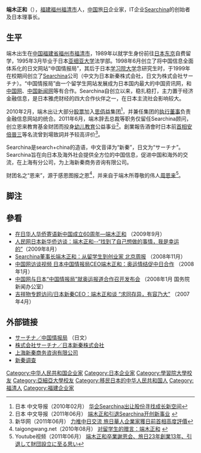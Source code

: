 '''端木正和'''（{{bd|1971年|12月9日|catIdx=端木}}），[[福建|福建]][[福州|福州]][[福清市|福清市]]人，[[中国|中国]]旅[[日本|日]]企业家，IT企业[[Searchina|Searchina]]的创始者及日本{{tsl|ja|恩来教育基金|恩来教育基金}}理事长。
==生平==
端木出生在[[中国|中国]][[福建省|福建省]][[福州市|福州市]][[福清市|福清市]]，1989年以就学生身份前往[[日本|日本]][[东京|东京]]自费留学，1995年3月毕业于日本[[亚细亚大学|亚细亚大学]]法学部。1998年6月创立了将中国信息全面体系化的日文网站“中国情报局”，其后于日本[[学习院大学|学习院大学]]念研究生时，于1999年在校期间创立了[[Searchina|Searchina]]公司（中文为日本新秦株式会社，日文为株式会社サーチナ）。“中国情报局”由一个留学生网站发展成为日本国内最大的中国资讯网，和[[中国网|中国网]]、[[中国新闻网|中国新闻网]]等有合作。Searchina自创立以来，稳扎稳打，主力置于经济金融信息，是日本雅虎财经的四大合作伙伴之一，在日本主流社会影响较大。

2010年2月，端木出让大部分[[股票|股票]]加入[[思佰益|思佰益]]集团<ref>日本 中文导报（2010年02月） [http://www.chubun.com/modules/article/view.article.php/119010/c0 华企Searchina出让股份寻找成长新空间]</ref>，并兼任集团的[[执行董事|执行董事]]负责金融信息网站的统合。2011年6月，端木辞去总裁等职务仅留任Searchina顾问，创立恩来教育基金财团而投身[[幼儿教育|幼儿教育]]公益事业<ref>日本 中文导报（2011年06月） [http://www.chubun.com/modules/article/view.article.php/c134/134786 端木正和引退Searchina开创新事业] {{Wayback|url=http://www.chubun.com/modules/article/view.article.php/c134/134786 |date=20160304104429 }}</ref>。創業報告酒會时日本前[[首相|首相]][[安倍晉三|安倍晉三]]等名流曾到場致詞并予较高评价<ref>新华网（2011年06月） [http://news.xinhuanet.com/overseas/2011-06/10/c_121517471.htm 力推中日交流 旅日華人企業家獲日前首相高度評價]</ref>。

Searchina是search+china的造语，中文音译为“新秦”，日文为“サーチナ”。Searchina旨在向日本及海外社会提供全方位的中国信息，促进中国和海外的交流，在上海有分公司，为上海新秦商务咨询有限公司。

{{tsl|ja|恩来教育基金|恩来教育基金}}财团名之“恩来”，源于感恩图报之恩<ref>taigongwang.net（2010年08月） [http://taigongwang.net/cn/interview/003.php 对留学生的赠言：端木正和] {{Wayback|url=http://taigongwang.net/cn/interview/003.php |date=20200804080453 }}</ref>，并来自于端木所尊敬的伟人[[周恩来|周恩来]]<ref>Youtube视频（2011年06月） [http://www.youtube.com/watch?v=SYnAn-vvAx4 端木正和卒業謝恩会、旅日23年創業13年、引退して財団設立に至る思い]</ref>。

==脚注==
{{reflist|2}}

==參看==
*[http://japan.people.com.cn/95927/98559/6772657.html 在日华人华侨寄语新中国成立60周年—端木正和] {{Wayback|url=http://japan.people.com.cn/95927/98559/6772657.html |date=20160304052448 }}（2009年9月）
*[https://web.archive.org/web/20090703071855/http://japan.people.com.cn/96960/97271/6671103.html 人民网日本新华侨访谈：端木正和--“找到了自己想做的事情，我是幸运的”]（2009年8月）
*[http://www.beijingreview.com.cn/ggkf30/2008-11/25/content_166449.htm Searchina董事长端木正和：从留学生到创业家 北京周报] {{Wayback|url=http://www.beijingreview.com.cn/ggkf30/2008-11/25/content_166449.htm |date=20120511230324 }}（2008年11月）
*[http://www.china.com.cn/international/txt/2008-01/22/content_9566402.htm 中国网访谈视频 日本中国情报局CEO端木正和：奥运情结促中日合作] {{Wayback|url=http://www.china.com.cn/international/txt/2008-01/22/content_9566402.htm |date=20160305083157 }}（2008年1月）
*[http://www.scio.gov.cn/xwfbh/qyxwfbh/xwfbh/200801/t145163.htm 中国网与日本“中国情报局”就奥运报道合作召开发布会] {{Wayback|url=http://www.scio.gov.cn/xwfbh/qyxwfbh/xwfbh/200801/t145163.htm |date=20081204132907 }}（2008年1月 国务院新闻办公室）
*[http://news.sina.com.cn/c/2007-04-26/112912873050.shtml 吉祥物专题访问/日本新秦CEO：端木正和谈 “求同存异，有容乃大”] {{Wayback|url=http://news.sina.com.cn/c/2007-04-26/112912873050.shtml |date=20160304105152 }}（2007年4月）

==外部链接==
{{wikisource author}}
{{wikiquote}}
{{commons|端木正和}}
*[http://searchina.ne.jp/ サーチナ／中国情报局] {{Wayback|url=http://searchina.ne.jp/ |date=20151025153437 }}（日文）
*[http://searchina.net/ 株式会社サーチナ／日本新秦株式会社] {{Wayback|url=http://searchina.net/ |date=20210318182125 }}
*[http://searchina.com.cn/ 上海新秦商务咨询有限公司] {{Wayback|url=http://searchina.com.cn/ |date=20160304095435 }}
*[http://searchina.net.cn/ 新秦调查] {{Wayback|url=http://searchina.net.cn/ |date=20190706204054 }}

{{DEFAULTSORT:Duanmu端木}}
[[Category:中华人民共和国企业家|Category:中华人民共和国企业家]]
[[Category:日本企业家|Category:日本企业家]]
[[Category:學習院大學校友|Category:學習院大學校友]]
[[Category:亞細亞大學校友|Category:亞細亞大學校友]]
[[Category:移民日本的中华人民共和国人|Category:移民日本的中华人民共和国人]]
[[Category:福清人|Category:福清人]]
[[Category:福建企业家|Category:福建企业家]]